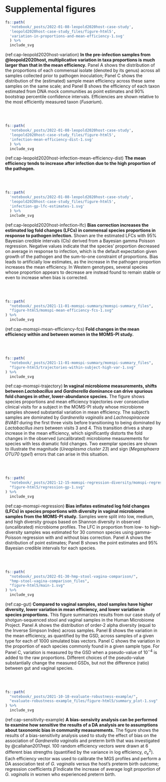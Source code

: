 # Supplemental figures

<!-- Case studies: leopold2020host -->

```r
fs::path(
  'notebook/_posts/2022-01-08-leopold2020host-case-study',
  'leopold2020host-case-study_files/figure-html5',
  'variation-in-proportions-and-mean-efficiency-1.svg'
  ) %>%
  include_svg
```

(ref:cap-leopold2020host-variation) **In the pre-infection samples from @leopold2020host, multiplicative variation in taxa proportions is much larger than that in the mean efficiency.** Panel A shows the distribution of the proportions of each commensal isolate (denoted by its genus) across all samples collected prior to pathogen inoculation; Panel C shows the distribution of the (estimated) sample mean efficiency across these same samples on the same scale; and Panel B shows the efficiency of each taxon estimated from DNA mock communities as point estimates and 90% bootstrap percentile confidence intervals. Efficiencies are shown relative to the most efficiently measured taxon (_Fusarium_).

<br><br>

```r
fs::path(
  'notebook/_posts/2022-01-08-leopold2020host-case-study',
  'leopold2020host-case-study_files/figure-html5',
  'infection-mean-efficiency-dist-1.svg'
  ) %>%
  include_svg
```

(ref:cap-leopold2020host-infection-mean-efficiency-dist) **The mean efficiency tends to increase after infection due to the high proportion of the pathogen.**

<br><br>

```r
fs::path(
  'notebook/_posts/2022-01-08-leopold2020host-case-study',
  'leopold2020host-case-study_files/figure-html5',
  'infection-gp-lfc-estimates-1.svg'
  ) %>%
  include_svg
```

(ref:cap-leopold2020host-infection-lfc) **Bias correction increases the estimated log fold changes (LFCs) in commensal species proportions in response to pathogen infection.** Shown are the estimated LFCs with 95% Bayesian credible intervals (CIs) derived from a Bayesian gamma Poisson regression. Negative values indicate that the species' proportion decreased on average in response to infection, which is the default expectation given growth of the pathogen and the sum-to-one constraint of proportions. Bias leads to artificially low estimates, as the increase in the pathogen proportion increases the mean efficiency. In Western genotypes, several species whose proportion appears to decrease are instead found to remain stable or even to increase when bias is corrected.

<br><br>

<!-- Case study: MOMSPI -->

```r
fs::path(
  "notebook/_posts/2021-11-01-momspi-summary/momspi-summary_files", 
  "figure-html5/momspi-mean-efficiency-fcs-1.svg"
) %>%
  include_svg
```

(ref:cap-momspi-mean-efficiency-fcs) **Fold changes in the mean efficiency within and between women in the MOMS-PI study.**

<br><br>

```r
fs::path(
  "notebook/_posts/2021-11-01-momspi-summary/momspi-summary_files", 
  "figure-html5/trajectories-within-subject-high-var-1.svg"
) %>%
  include_svg
```

(ref:cap-momspi-trajectory) **In vaginal microbiome measurements, shifts between _Lactobacillus_ and _Gardnerella_ dominance can drive spurious fold changes in other, lower-abundance species.** The figure shows species proportions and mean efficiency trajectories over consecutive clinical visits for a subject in the MOMS-PI study whose microbiome samples showed substantial variation in mean efficiency. The subject's samples are dominated by _Gardnerella vaginalis_ and _Lachnospiraceae BVAB1_ during the first three visits before transitioning to being dominated by _Lactobacillus iners_ between visits 3 and 4. This transition drives a sharp increase in the mean efficiency, which significantly distorts the fold changes in the observed (uncalibrated) microbiome measurements for species with less dramatic fold changes. Two exemplar species are shown to illustrate the magnitude (_Ureaplasma cluster 23_) and sign (_Megasphaera OTU70 type1_) errors that can arise in this situation.

<br><br>

```r
fs::path(
  "notebook/_posts/2021-12-15-momspi-regression-diversity/momspi-regression-diversity_files", 
  "figure-html5/regression-gp-1.svg"
) %>%
  include_svg
```

(ref:cap-momspi-regression) **Bias inflates estimated log fold changes (LFCs) in species proportions with diversity in vaginal microbiome samples from the MOMS-PI study.** Samples were split into low, medium, and high diversity groups based on Shannon diversity in observed (uncalibrated) microbiome profiles. The LFC in proportion from low- to high-diversity samples was estimated for 30 common species using gamma-Poisson regression with and without bias correction. Panel A shows the distribution of point estimates; Panel B shows the point estimates and 95% Bayesian credible intervals for each species.

<br><br>

<!-- Case studies: Gut -->


```r
fs::path(
  "notebook/_posts/2022-01-30-hmp-stool-vagina-comparison/",
  "hmp-stool-vagina-comparison_files",
  "figure-html5/main-1.svg"
) %>%
  include_svg
```

(ref:cap-gut) **Compared to vaginal samples, stool samples have higher diversity, lower variation in mean efficiency, and lower variation in species proportions.** This figure summarizes results from our case study of shotgun-sequenced stool and vaginal samples in the Human Microbiome Project. Panel A shows the distribution of order-2 alpha diversity (equal to the Inverse Simpson Index) across samples. Panel B shows the variation in the mean efficiency, as quantified by the GSD, across samples of a given type for each of 1000 simulated bias vectors. Panel C shows the variation in the proportion of each species commonly found in a given sample type. For Panel C, variation is measured by the GSD when a pseudo-value of $10^{-4}$ is added to the raw proportions. Different choices of the pseudo-value substantially change the measured GSDs, but not the difference (ratio) between gut and vaginal species.

<br><br>

<!-- Solutions -->

```r
fs::path(
  "notebook/_posts/2021-10-18-evaluate-robustness-example/",
  "evaluate-robustness-example_files/figure-html5/summary_plot-1.svg"
) %>%
  include_svg
```

(ref:cap-sensitivity-example) **A bias-sensivity analysis can be performed to examine how sensitive the results of a DA analysis are to assumptions about taxonomic bias in community measurements.** The figure shows the results of a bias-sensitivity analysis used to study the effect of bias on the association of _Gardnerella vaginalis_ and preterm birth that was investigated by @callahan2017repl. 100 random efficiency vectors were drawn at 6 different bias strengths (quantified by the variance in log efficiency, $\sigma_{e}^{2}$). Each efficiency vector was used to calibrate the MGS profiles and perform a DA association test of _G. vaginalis_ versus the host's preterm birth outcome; regression coefficients $\hat \beta$ indicate the increase of average logit proportion of  _G. vaginalis_ in women who experienced preterm birth.

